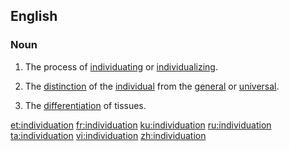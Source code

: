 ==English==
{{wikipedia}}

===Noun===
{{en-noun|~}}

# The process of [[individuating]] or [[individualize|individualizing]].
# {{context|philosophy|lang=en}} The [[distinction]] of the [[individual]] from the [[general]] or [[universal]].
# {{context|biology|lang=en}} The [[differentiation]] of tissues.

[[et:individuation]]
[[fr:individuation]]
[[ku:individuation]]
[[ru:individuation]]
[[ta:individuation]]
[[vi:individuation]]
[[zh:individuation]]